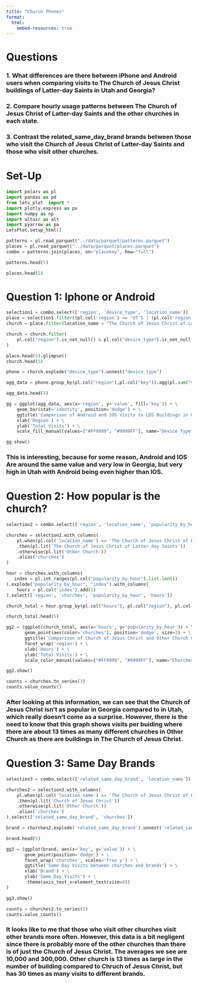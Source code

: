 ```yaml
---
title: "Church Phones"
format:
  html:
    embed-resources: true
---
```


# Questions

### 1. What differences are there between iPhone and Android users when comparing visits to The Church of Jesus Christ buildings of Latter-day Saints in Utah and Georgia?

### 2. Compare hourly usage patterns between The Church of Jesus Christ of Latter-day Saints and the other churches in each state.

### 3. Contrast the related_same_day_brand brands between those who visit the Church of Jesus Christ of Latter-day Saints and those who visit other churches.

# Set-Up
```python
import polars as pl
import pandas as pd
from lets_plot  import *
import plotly.express as px
import numpy as np
import altair as alt
import pyarrow as pa
LetsPlot.setup_html()
```

```python
patterns = pl.read_parquet("../data/parquet/patterns.parquet")
places = pl.read_parquet("../data/parquet/places.parquet")
combo = patterns.join(places, on="placekey", how="full")
```

```python
patterns.head(5)
```

```python
places.head(5)
```

# Question 1: Iphone or Android
```python
selection1 = combo.select(['region', 'device_type', 'location_name'])
place = selection1.filter((pl.col('region') == 'UT') | (pl.col('region') == 'GA'))
church = place.filter(location_name = "The Church of Jesus Christ of Latter day Saints")

church = church.filter(
    pl.col("region").is_not_null() & pl.col("device_type").is_not_null() & pl.col("location_name").is_not_null()
)
```

```python
place.head(5).glimpse()
church.head(5)
```

```python
phone = church.explode("device_type").unnest("device_type")

agg_data = phone.group_by(pl.col("region"),pl.col("key")).agg(pl.sum("value"))
```

```python
agg_data.head(5)
```

```python
gg = ggplot(agg_data, aes(x='region', y='value', fill='key')) + \
    geom_bar(stat='identity', position='dodge') + \
    ggtitle('Comparison of Android and iOS Visits to LDS Buildings in Utah and Georgia') + \
    xlab('Region') + \
    ylab('Total Visits') + \
    scale_fill_manual(values=["#FF9999", "#9999FF"], name="Device Type")

gg.show()
```

### This is interesting, because for some reason, Android and IOS Are around the same value and very low in Georgia, but very high in Utah with Android being even higher than IOS.

# Question 2: How popular is the church?
```python
selection2 = combo.select(['region', 'location_name', 'popularity_by_hour']).filter(pl.col("region").is_not_null() & pl.col("popularity_by_hour").is_not_null() & pl.col("location_name").is_not_null())

churches = selection2.with_columns(
    pl.when(pl.col('location_name') == 'The Church of Jesus Christ of Latter day Saints')
    .then(pl.lit('The Church of Jesus Christ of Latter day Saints'))
    .otherwise(pl.lit('Other Church'))
    .alias('churches')
)

hour = churches.with_columns(
   index = pl.int_ranges(pl.col("popularity_by_hour").list.len())
).explode("popularity_by_hour", "index").with_columns(
    hours = pl.col('index').add(1)
).select(['region', 'churches', 'popularity_by_hour', 'hours'])

church_total = hour.group_by(pl.col("hours"), pl.col("region"), pl.col("churches")).agg(pl.sum("popularity_by_hour"))
```

```python
church_total.head(5)
```

```python
gg2 = (ggplot(church_total, aes(x='hours', y='popularity_by_hour')) + \
       geom_point(aes(color='churches'), position='dodge', size=3) + \
       ggtitle('Comparison of Church of Jesus Christ and Other Church Visits in Utah and Georgia') + \
       facet_wrap('region') + \
       xlab('Hours') + \
       ylab('Total Visits') + \
       scale_color_manual(values=["#FF9999", "#9999FF"], name="Churches"))

gg2.show()
```

```python
counts = churches.to_series(3)
counts.value_counts()
```

### After looking at this information, we can see that the Church of Jesus Christ isn't as popular in Georgia compared to in Utah, which really doesn't come as a surprise. However, there is the need to know that this graph shows visits per buiding where there are about 13 times as many different churches in Other Church as there are buildings in The Church of Jesus Christ.

# Question 3: Same Day Brands
```python
selection3 = combo.select(['related_same_day_brand', 'location_name']).filter(pl.col("related_same_day_brand").is_not_null() & pl.col("location_name").is_not_null())

churches2 = selection3.with_columns(
    pl.when(pl.col('location_name') == 'The Church of Jesus Christ of Latter day Saints')
    .then(pl.lit('Church of Jesus Christ'))
    .otherwise(pl.lit('Other Church'))
    .alias('churches')
).select(['related_same_day_brand', 'churches'])

brand = churches2.explode('related_same_day_brand').unnest('related_same_day_brand').group_by(pl.col('churches'), pl.col('key')).agg(pl.sum('value'))
```

```python
brand.head(5)
```

```python
gg3 = (ggplot(brand, aes(x='key', y='value')) + \
       geom_point(position='dodge') + \
       facet_wrap('churches', scales='free_y') + \
       ggtitle('Same Day Visits between churches and brands') + \
       xlab('Brand') + \
       ylab('Same_Day_Visits') + \
        theme(axis_text_x=element_text(size=8))
)

gg3.show()
```

```python
counts = churches2.to_series(1)
counts.value_counts()
```

### It looks like to me that those who visit other churches visit other brands more often. However, this data is a bit negligent since there is probably more of the other churches than there is of just the Church of Jesus Christ. The averages we see are 10,000 and 300,000. Other church is 13 times as large in the number of building compared to Chruch of Jesus Christ, but has 30 times as many visits to different brands.

